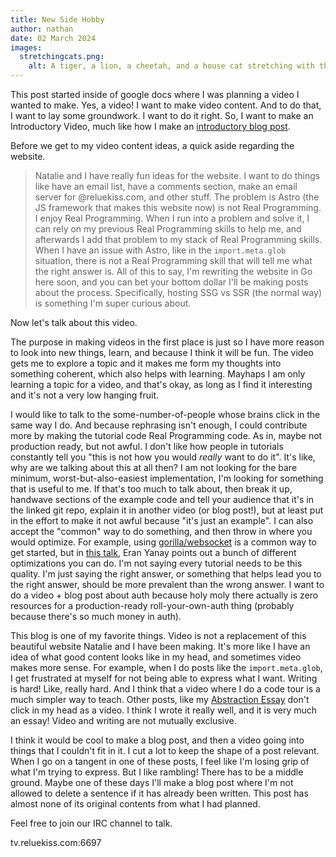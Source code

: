 ```yaml
--- 
title: New Side Hobby
author: nathan 
date: 02 March 2024 
images:
  stretchingcats.png:
    alt: A tiger, a lion, a cheetah, and a house cat stretching with their butts in the air.
--- 
```


This post started inside of google docs where I was planning a video I wanted to make.
Yes, a video! I want to make video content. And to do that, I want to lay some groundwork.
I want to do it right. So, I want to make an Introductory Video, much like how I make an
[introductory blog post](https://www.reluekiss.com/nathan/p/100003).

Before we get to my video content ideas, a quick aside regarding the website. 

> Natalie and I have really fun ideas for the website. 
I want to do things like have an email list, have a comments section, make an email
server for @reluekiss.com, and other stuff. The problem is Astro (the JS framework that
makes this website now) is not Real Programming. I enjoy Real Programming. When I run into
a problem and solve it, I can rely on my previous Real Programming skills to help me, and
afterwards I add that problem to my stack of Real Programming skills. When I have an issue
with Astro, like in the `import.meta.glob` situation, there is not a Real Programming skill
that will tell me what the right answer is. All of this to say, I'm rewriting the website
in Go here soon, and you can bet your bottom dollar I'll be making posts about the
process. Specifically, hosting SSG vs SSR (the normal way) is something I'm super curious
about.

Now let's talk about this video. 

The purpose in making videos in the first place is just so I have more reason to look into
new things, learn, and because I think it will be fun. The video gets me to explore a
topic and it makes me form my thoughts into something coherent, which also helps with
learning. Mayhaps I am only learning a topic for a video, and that's okay, as long as I
find it interesting and it's not a very low hanging fruit. 

I would like to talk to the some-number-of-people whose brains click in the same way I do.
And because rephrasing isn't enough, I could contribute more by making the tutorial code
Real Programming code. As in, maybe not production ready, but not awful. I don't like how
people in tutorials constantly tell you "this is not how you would _really_ want to do
it". It's like, why are we talking about this at all then? I am not looking for the bare
minimum, worst-but-also-easiest implementation, I'm looking for something that is useful
to me. If that's too much to talk about, then break it up, handwave sections of the
example code and tell your audience that it's in the linked git repo, explain it in
another video (or blog post!), but at least put in the effort to make it not awful because
"it's just an example". I can also accept the "common" way to do something, and then throw
in where you would optimize. For example, using
[gorilla/websocket](https://github.com/gorilla/websocket) is a common way to get started,
but in [this talk](https://www.youtube.com/watch?v=LI1YTFMi8W4), Eran Yanay points out a
bunch of different optimizations you can do. I'm not saying every tutorial needs to be
this quality. I'm just saying the right answer, or something that helps lead you to the
right answer, should be more prevalent than the wrong answer. I want to do a video + blog
post about auth because holy moly there actually is zero resources for a production-ready
roll-your-own-auth thing (probably because there's so much money in auth).

This blog is one of my favorite things. Video is not a replacement of this beautiful
website Natalie and I have been making. It's more like I have an idea of what good content
looks like in my head, and sometimes video makes more sense. For example, when I do posts
like the `import.meta.glob`, I get frustrated at myself for not being able to express what
I want. Writing is hard! Like, really hard. And I think that a video where I do a code
tour is a much simpler way to teach. Other posts, like my [Abstraction
Essay](https://www.reluekiss.com/nathan/p/100006) don't click in my head as a video. I
think I wrote it really well, and it is very much an essay! Video and writing are not
mutually exclusive.

I think it would be cool to make a blog post, and then a video going into things that I
couldn't fit in it. I cut a lot to keep the shape of a post relevant. When I go on a
tangent in one of these posts, I feel like I'm losing grip of what I'm trying to express.
But I like rambling! There has to be a middle ground. Maybe one of these days I'll make a
blog post where I'm not allowed to delete a sentence if it has already been written. This
post has almost none of its original contents from what I had planned.

Feel free to join our IRC channel to talk.

tv.reluekiss.com:6697

